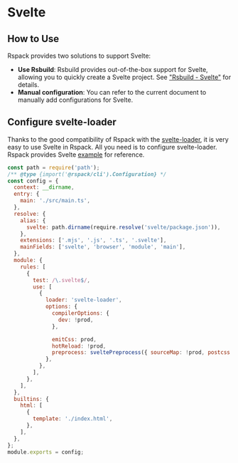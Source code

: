# Svelte

## How to Use

Rspack provides two solutions to support Svelte:

- **Use Rsbuild**: Rsbuild provides out-of-the-box support for Svelte, allowing you to quickly create a Svelte project. See ["Rsbuild - Svelte"](https://rsbuild.dev/guide/framework/svelte) for details.
- **Manual configuration**: You can refer to the current document to manually add configurations for Svelte.

## Configure svelte-loader

Thanks to the good compatibility of Rspack with the [svelte-loader](https://github.com/sveltejs/svelte-loader), it is very easy to use Svelte in Rspack. All you need is to configure svelte-loader. Rspack provides Svelte [example](https://github.com/rspack-contrib/rspack-examples/tree/main/rspack/svelte) for reference.

```js title="rspack.config.js"
const path = require('path');
/** @type {import('@rspack/cli').Configuration} */
const config = {
  context: __dirname,
  entry: {
    main: './src/main.ts',
  },
  resolve: {
    alias: {
      svelte: path.dirname(require.resolve('svelte/package.json')),
    },
    extensions: ['.mjs', '.js', '.ts', '.svelte'],
    mainFields: ['svelte', 'browser', 'module', 'main'],
  },
  module: {
    rules: [
      {
        test: /\.svelte$/,
        use: [
          {
            loader: 'svelte-loader',
            options: {
              compilerOptions: {
                dev: !prod,
              },

              emitCss: prod,
              hotReload: !prod,
              preprocess: sveltePreprocess({ sourceMap: !prod, postcss: true }),
            },
          },
        ],
      },
    ],
  },
  builtins: {
    html: [
      {
        template: './index.html',
      },
    ],
  },
};
module.exports = config;
```

